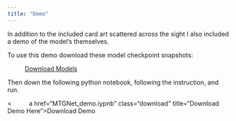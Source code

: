 ```yaml
---
title: "Demo"
---
```


In addition to the included card art scattered across the sight I also included a demo of the model's themselves.

To use this demo download these model checkpoint snapshots:

&nbsp;&nbsp;&nbsp;&nbsp;&nbsp;&nbsp;&nbsp;&nbsp;&nbsp;&nbsp;<a href="models" class="download" title="Download Models Here">Download Models</a>

Then down the following python notebook, following the instruction, and run.

<&nbsp;&nbsp;&nbsp;&nbsp;&nbsp;&nbsp;&nbsp;&nbsp;&nbsp;&nbsp;a href="MTGNet_demo.iypnb" class="download" title="Download Demo Here">Download Demo</a>